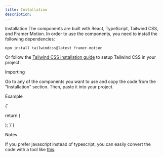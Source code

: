 ```yaml
---
title: Installation
description: 
---
```


<Steps>

<Step>Installation</Step>
The components are built with React, TypeScript, Tailwind CSS, and Framer Motion. In order to use the components, you need to install the following dependencies:

```bash
npm install tailwindcss@latest framer-motion
```

Or follow the [Tailwind CSS installation guide](https://tailwindcss.com/docs/installation) to setup Tailwind CSS in your project.

<Step>Importing</Step>

Go to any of the components you want to use and copy the code from the "Installation" section. Then, paste it into your project.

<Step>Example</Step>

<CodeBlockWrapper language="tsx">
{`

  return (
    <div className="w-full h-full flex justify-center items-center">
      <LetterSwapForward label="Hover me!" reverse={true} className="italic" />
    </div>
  );
}`}

</CodeBlockWrapper>

<Step>Notes</Step>

If you prefer javascript instead of typescript, you can easily convert the code with a tool like [this](https://transform.tools/typescript-to-javascript).

</Steps>